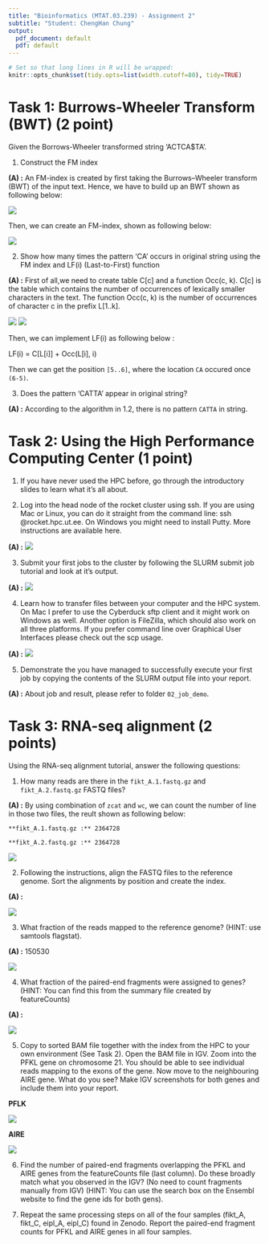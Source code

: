 ```yaml
---
title: "Bioinformatics (MTAT.03.239) - Assignment 2"
subtitle: "Student: ChengHan Chung"
output:
  pdf_document: default
  pdf: default
---
```


```r
# Set so that long lines in R will be wrapped:
knitr::opts_chunk$set(tidy.opts=list(width.cutoff=80), tidy=TRUE)
```

# Task 1: Burrows-Wheeler Transform (BWT) (2 point)

Given the Borrows-Wheeler transformed string 'ACTCA$TA'.

1. Construct the FM index

**(A) :** An FM-index is created by first taking the Burrows–Wheeler transform (BWT) of the input text. Hence, we have to build up an BWT shown as following below:

![](01_imgs/ex1_01.png)

Then, we can create an FM-index, shown as following below:

![](01_imgs/ex1_02.png)

2. Show how many times the pattern 'CA' occurs in original string using the FM index and LF(i) (Last-to-First) function

**(A) :** First of all,we need to create table C[c] and a function Occ(c, k). C[c] is the table which contains the number of occurrences of lexically smaller characters in the text. The function Occ(c, k) is the number of occurrences of character c in the prefix L[1..k].

![](01_imgs/ex1_03.png)
![](01_imgs/ex1_04.png)

Then, we can implement LF(i) as following below :

LF(i) = C[L[i]] + Occ(L[i], i)

Then we can get the position `[5..6]`, where the location `CA` occured once `(6-5)`.

3. Does the pattern 'CATTA' appear in original string?

**(A) :** According to the algorithm in 1.2, there is no pattern `CATTA` in string.

# Task 2: Using the High Performance Computing Center (1 point)

1. If you have never used the HPC before, go through the introductory slides to learn what it's all about.

2. Log into the head node of the rocket cluster using ssh. If you are using Mac or Linux, you can do it straight from the command line: ssh <your_user_name>@rocket.hpc.ut.ee. On Windows you might need to install Putty. More instructions are available here.

**(A) :**
![](01_imgs/ex2_01.png)

3. Submit your first jobs to the cluster by following the SLURM submit job tutorial and look at it's output.

**(A) :**
![](01_imgs/ex2_02.png)

4. Learn how to transfer files between your computer and the HPC system. On Mac I prefer to use the Cyberduck sftp client and it might work on Windows as well. Another option is FileZilla, which should also work on all three platforms. If you prefer command line over Graphical User Interfaces please check out the scp usage.

**(A) :**
![](01_imgs/ex2_03.png)

5. Demonstrate the you have managed to successfully execute your first job by copying the contents of the SLURM output file into your report.

**(A) :** About job and result, please refer to folder `02_job_demo`.

# Task 3: RNA-seq alignment (2 points)

Using the RNA-seq alignment tutorial, answer the following questions:


1. How many reads are there in the `fikt_A.1.fastq.gz` and `fikt_A.2.fastq.gz` FASTQ files?

**(A) :** By using combination of `zcat` and `wc`, we can count the number of line in those two files, the reult shown as following below:

    **fikt_A.1.fastq.gz :** 2364728

    **fikt_A.2.fastq.gz :** 2364728

![](01_imgs/ex3_01.png)


2. Following the instructions, align the FASTQ files to the reference genome. Sort the alignments by position and create the index.

**(A) :**

![](01_imgs/ex3_02.png)

3. What fraction of the reads mapped to the reference genome? (HINT: use samtools flagstat).

**(A) :** 150530

![](01_imgs/ex3_03.png)

4. What fraction of the paired-end fragments were assigned to genes? (HINT: You can find this from the summary file created by featureCounts)

**(A) :**

![](01_imgs/ex3_04.png)

5. Copy to sorted BAM file together with the index from the HPC to your own environment (See Task 2). Open the BAM file in IGV. Zoom into the PFKL gene on chromosome 21. You should be able to see individual reads mapping to the exons of the gene. Now move to the neighbouring AIRE gene. What do you see? Make IGV screenshots for both genes and include them into your report.

**PFLK**

![](01_imgs/ex3_05_PFLK.png)

**AIRE**

![](01_imgs/ex3_05.png)

6. Find the number of paired-end fragments overlapping the PFKL and AIRE genes from the featureCounts file (last column). Do these broadly match what you observed in the IGV? (No need to count fragments manually from IGV) (HINT: You can use the search box on the Ensembl website to find the gene ids for both gens).

7. Repeat the same processing steps on all of the four samples (fikt_A, fikt_C, eipl_A, eipl_C) found in Zenodo. Report the paired-end fragment counts for PFKL and AIRE genes in all four samples.